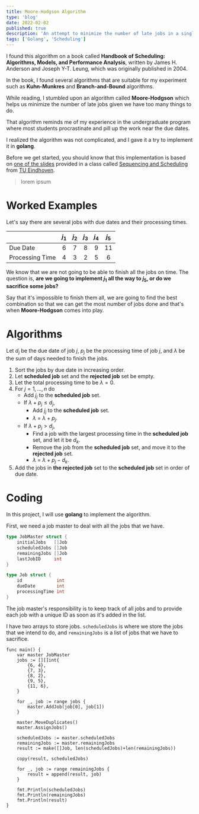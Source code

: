 ```yaml
---
title: Moore-Hodgson Algorithm
type: 'blog'
date: 2022-02-02
published: true
description: 'An attempt to minimize the number of late jobs in a single machine.'
tags: ['Golang', 'Scheduling']
---
```


I found this algorithm on a book called **Handbook of Scheduling: Algorithms, Models, and Performance Analysis**,
written by James H. Anderson and Joseph Y-T. Leung, which was originally published in 2004.

In the book, I found several algorithms that are suitable for my experiment such as **Kuhn-Munkres**
and **Branch-and-Bound** algorithms.

While reading, I stumbled upon an algorithm called **Moore-Hodgson** which helps us minimize the number
of late jobs given we have too many things to do.

That algorithm reminds me of my experience in the undergraduate program where most students procrastinate
and pill up the work near the due dates.

I realized the algorithm was not complicated, and I gave it a try to implement it in **golang**.

Before we get started, you should know that this implementation is based on
[one of the slides](https://www.win.tue.nl/~wscor/OW/2P450/MooreHodgson.pdf) provided
in a class called [Sequencing and Scheduling](https://www.win.tue.nl/~wscor/OW/2P450/) from [TU Eindhoven](https://www.tue.nl/en/).

> lorem ipsum

# Worked Examples

Let's say there are several jobs with due dates and their processing times.

|                 | $j_1$ | $j_2$ | $j_3$ | $j_4$ | $j_5$ |
| :-------------- | :---: | :---: | :---: | :---: | :---: |
| Due Date        |   6   |   7   |   8   |   9   |  11   |
| Processing Time |   4   |   3   |   2   |   5   |   6   |

We know that we are not going to be able to finish all the jobs on time.
The question is, **are we going to implement $j_1$ all the way to $j_5$, or do we sacrifice some jobs?**

Say that it's impossible to finish them all, we are going to find the best combination so that we can get
the most number of jobs done and that's when **Moore-Hodgson** comes into play.

# Algorithms

Let $d_j$ be the due date of job $j$, $p_j$ be the processing time of job $j$, and $\lambda$ be the sum of days needed to finish the jobs.

1. Sort the jobs by due date in increasing order.
2. Let **scheduled job** set and the **rejected job** set be empty.
3. Let the total processing time to be $\lambda = 0$.
4. For $j = 1, \ldots, n$ do
   - Add $j_j$ to the **scheduled job** set.
   - If $\lambda + p_j \leq d_j$,
     - Add $j_j$ to the **scheduled job** set.
     - $\lambda$ = $\lambda + p_j$.
   - If $\lambda + p_j > d_j$,
     - Find a job with the largest processing time in the **scheduled job** set, and let it be $d_k$.
     - Remove the job from the **scheduled job** set, and move it to the **rejected job** set.
     - $\lambda$ = $\lambda + p_j - d_k$.
5. Add the jobs in **the rejected job** set to the **scheduled job** set in order of due date.

# Coding

In this project, I will use **golang** to implement the algorithm.

First, we need a job master to deal with all the jobs that we have.

```go
type JobMaster struct {
	initialJobs   []Job
	scheduledJobs []Job
	remainingJobs []Job
	lastJobID     int
}

type Job struct {
	id             int
	dueDate        int
	processingTime int
}
```

The job master's responsibility is to keep track of all jobs and to provide each job with a unique ID as soon as it's added in the list.

I have two arrays to store jobs. `scheduledJobs` is where we store the jobs that we intend to do,
and `remainingJobs` is a list of jobs that we have to sacrifice.

```go{11-13}
func main() {
    var master JobMaster
    jobs := [][]int{
        {6, 4},
        {7, 3},
        {8, 2},
        {9, 5},
        {11, 6},
    }

    for _, job := range jobs {
        master.AddJob(job[0], job[1])
    }

    master.MoveDuplicates()
    master.AssignJobs()

    scheduledJobs := master.scheduledJobs
    remainingJobs := master.remainingJobs
    result := make([]Job, len(scheduledJobs)+len(remainingJobs))

    copy(result, scheduledJobs)

    for _, job := range remainingJobs {
        result = append(result, job)
    }

    fmt.Println(scheduledJobs)
    fmt.Println(remainingJobs)
    fmt.Println(result)
}
```
